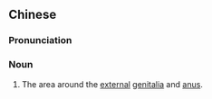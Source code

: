 {{also|二阴}}
==Chinese==
{{zh-forms|s=二阴}}

===Pronunciation===
{{zh-pron
|m=èryīn
|c=ji6 jam1
|cat=n
}}

===Noun===
{{zh-noun}}

# {{lb|zh|TCM}} The area around the [[external]] [[genitalia]] and [[anus]].